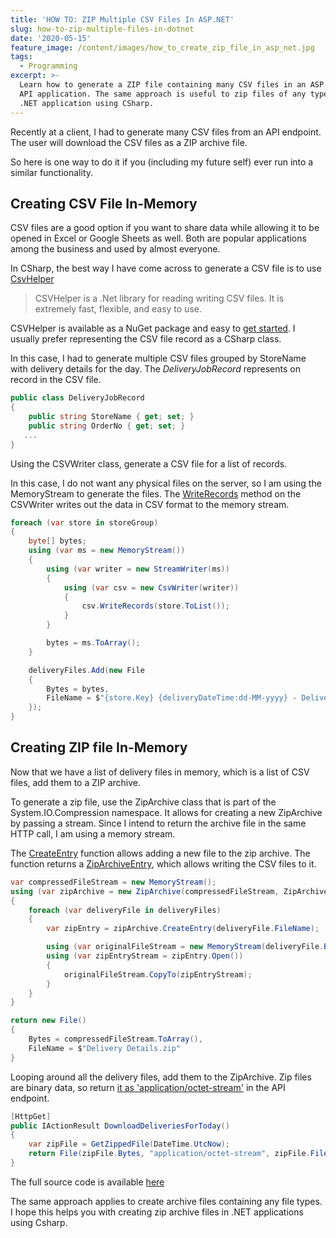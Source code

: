 ```yaml
---
title: 'HOW TO: ZIP Multiple CSV Files In ASP.NET'
slug: how-to-zip-multiple-files-in-dotnet
date: '2020-05-15'
feature_image: /content/images/how_to_create_zip_file_in_asp_net.jpg
tags:
  - Programming
excerpt: >-
  Learn how to generate a ZIP file containing many CSV files in an ASP.Net Web
  API application. The same approach is useful to zip files of any type in any
  .NET application using CSharp.
---
```

Recently at a client, I had to generate many CSV files from an API endpoint. The user will download the CSV files as a ZIP archive file.

So here is one way to do it if you (including my future self) ever run into a similar functionality.

<ImageCard src="/content/images/how_to_create_zip_file_in_asp_net.jpg" alt="How to create a zip file in ASP.NET" />

## Creating CSV File In-Memory

CSV files are a good option if you want to share data while allowing it to be opened in Excel or Google Sheets as well. Both are popular applications among the business and used by almost everyone.

In CSharp, the best way I have come across to generate a CSV file is to use [CsvHelper](https://joshclose.github.io/CsvHelper/)

> CSVHelper is a .Net library for reading writing CSV files. It is extremely fast, flexible, and easy to use.

CSVHelper is available as a NuGet package and easy to [get started](https://joshclose.github.io/CsvHelper/getting-started). I usually prefer representing the CSV file record as a CSharp class.

In this case, I had to generate multiple CSV files grouped by StoreName with delivery details for the day. The _DeliveryJobRecord_ represents on record in the CSV file.

```csharp
public class DeliveryJobRecord
{
    public string StoreName { get; set; }
    public string OrderNo { get; set; }
   ...
}

```

Using the CSVWriter class, generate a CSV file for a list of records.

In this case, I do not want any physical files on the server, so I am using the MemoryStream to generate the files. The [WriteRecords](https://joshclose.github.io/CsvHelper/getting-started#writing-a-csv-file) method on the CSVWriter writes out the data in CSV format to the memory stream.

```csharp
foreach (var store in storeGroup)
{
    byte[] bytes;
    using (var ms = new MemoryStream())
    {
        using (var writer = new StreamWriter(ms))
        {
            using (var csv = new CsvWriter(writer))
            {
                csv.WriteRecords(store.ToList());
            }
        }

        bytes = ms.ToArray();
    }

    deliveryFiles.Add(new File
    {
        Bytes = bytes,
        FileName = $"{store.Key} {deliveryDateTime:dd-MM-yyyy} - Delivery.csv"
    });
}

```

## Creating ZIP file In-Memory

Now that we have a list of delivery files in memory, which is a list of CSV files, add them to a ZIP archive.

To generate a zip file, use the ZipArchive class that is part of the System.IO.Compression namespace. It allows for creating a new ZipArchive by passing a stream. Since I intend to return the archive file in the same HTTP call, I am using a memory stream.

The [CreateEntry](https://docs.microsoft.com/en-us/dotnet/api/system.io.compression.ziparchive.createentry?view=netcore-3.1) function allows adding a new file to the zip archive. The function returns a [ZipArchiveEntry](https://docs.microsoft.com/en-us/dotnet/api/system.io.compression.ziparchiveentry?view=netcore-3.1), which allows writing the CSV files to it.

```csharp
var compressedFileStream = new MemoryStream();
using (var zipArchive = new ZipArchive(compressedFileStream, ZipArchiveMode.Create, true))
{
    foreach (var deliveryFile in deliveryFiles)
    {
        var zipEntry = zipArchive.CreateEntry(deliveryFile.FileName);

        using (var originalFileStream = new MemoryStream(deliveryFile.Bytes))
        using (var zipEntryStream = zipEntry.Open())
        {
            originalFileStream.CopyTo(zipEntryStream);
        }
    }
}

return new File()
{
    Bytes = compressedFileStream.ToArray(),
    FileName = $"Delivery Details.zip"
}

```

Looping around all the delivery files, add them to the ZipArchive. Zip files are binary data, so return [it as 'application/octet-stream'](https://www.iana.org/assignments/media-types/application/zip) in the API endpoint.

```csharp
[HttpGet]
public IActionResult DownloadDeliveriesForToday()
{
    var zipFile = GetZippedFile(DateTime.UtcNow);
    return File(zipFile.Bytes, "application/octet-stream", zipFile.FileName);
}

```

The full source code is available [here](https://github.com/rahulpnath/Blog/tree/master/ZippedCSVFiles)

The same approach applies to create archive files containing any file types. I hope this helps you with creating zip archive files in .NET applications using Csharp.
